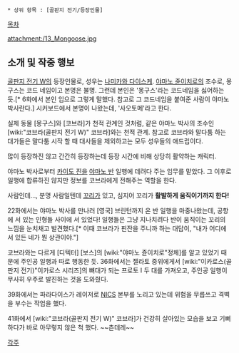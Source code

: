 * 상위 항목 : [골판지 전기/등장인물]


[[목차]]

attachment:/13_Mongoose.jpg

== 소개 및 작중 행보 ==
[[골판지 전기 W]]의 등장인물로, 성우는 [[나미카와 다이스케]].
[[야마노 쥰이치로]]의 조수로, 몽구스는 코드 네임이고 본명은 불명. 그런데 본인은 '몽구스'라는 코드네임을 싫어하는 듯.[* 6화에서 본인 입으로 그렇게 말했다. 참고로 그 코드네임을 붙여준 사람이 야마노 박사란다.] 시커보드에서 본명이 나왔는데, '사오토메'라고 한다.

실제 동물 [몽구스]와 [코브라]가 천적 관계인 것처럼, 같은 야마노 박사의 조수인 [wiki:"코브라(골판지 전기 W)" 코브라]와는 천적 관계. 참고로 코브라와 말다툼 하는 대가들은 말다툼 시작 할 때 대사들을 제외하고는 모두 성우들의 애드립이다.

많이 등장하진 않고 간간히 등장하는데 등장 시간에 비해 상당히 활약하는 캐릭터.

야마노 박사로부터 [[카이도 진]]을 [[야마노 반]] 일행에 데려다 주는 임무를 맡았다. 그 이후로 일행에 합류하진 않지만 정보를 코브라에게 전해주는 역할을 한다.

사람인데…, 분명 사람일텐데 [[꼬리]]가 있고, 심지어 꼬리가 '''활발하게 움직이기까지 한다!'''

22화에서는 야마노 박사를 만나러 [영국] 브린턴까지 온 반 일행을 마중나왔는데, 공항에 서 있는 인형들 사이에 서 있었다! 일행들은 그냥 지나치려다 반이 움직이는 꼬리의 느낌을 눈치채고 발견했다.[* 이때 코브라가 핀잔을 주니까 하는 대답이, "내가 어디에 서 있든 네가 뭔 상관이야."]

코브라와는 다르게 [디텍터] [보스]의 [wiki:"야마노 쥰이치로"정체]를 알고 있었기 때문에 주인공 일행과 따로 행동한 듯. 36화에서는 젤라토 중위에게서 [wiki:"이카로스(골판지 전기)"이카로스 시리즈]의 뼈대가 되는 프로토 I 두 대를 가져오고, 주인공 일행이 무사히 우주로 발진하는 것을 도와줬다.

39화에서는 파라다이스가 레이저로 [[NICS]] 본부를 노리고 있는데 위험을 무릅쓰고 격벽을 부수는 작업을 했다.

41화에서 [wiki:"코브라(골판지 전기 W)" 코브라]가 건강히 살아있는 모습을 보고 기뻐하다가 바로 아무렇지 않은 척 했다. ~~츤데레~~


[[각주]]
